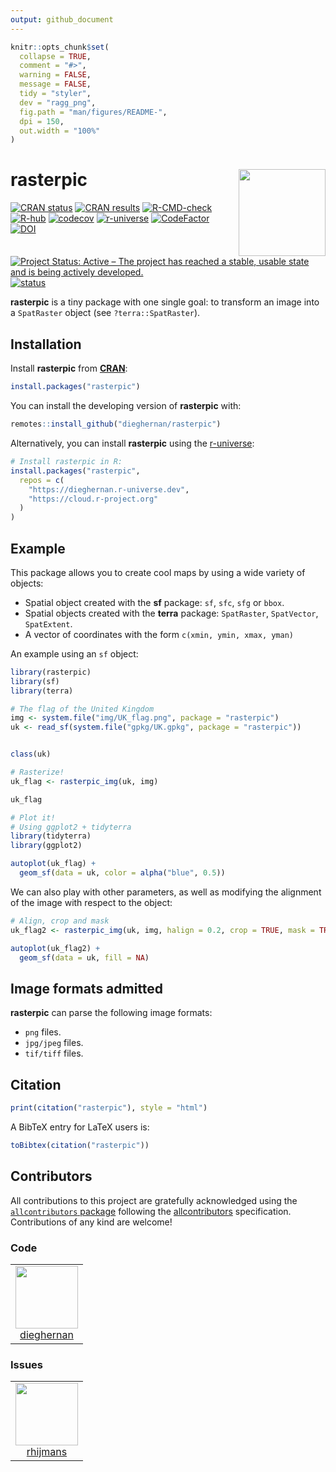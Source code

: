 ```yaml
---
output: github_document
---
```


<!-- README.md is generated from README.Rmd. Please edit that file -->

```r
knitr::opts_chunk$set(
  collapse = TRUE,
  comment = "#>",
  warning = FALSE,
  message = FALSE,
  tidy = "styler",
  dev = "ragg_png",
  fig.path = "man/figures/README-",
  dpi = 150,
  out.width = "100%"
)
```

# rasterpic <img src="man/figures/logo.png" align="right" height="139"/>

<!-- badges: start -->

[![CRAN
status](https://www.r-pkg.org/badges/version/rasterpic)](https://CRAN.R-project.org/package=rasterpic)
[![CRAN
results](https://badges.cranchecks.info/worst/rasterpic.svg)](https://cran.r-project.org/web/checks/check_results_rasterpic.html)
[![R-CMD-check](https://github.com/dieghernan/rasterpic/actions/workflows/check-full.yaml/badge.svg)](https://github.com/dieghernan/rasterpic/actions/workflows/check-full.yaml)
[![R-hub](https://github.com/dieghernan/rasterpic/actions/workflows/rhub.yaml/badge.svg)](https://github.com/dieghernan/rasterpic/actions/workflows/rhub.yaml)
[![codecov](https://codecov.io/gh/dieghernan/rasterpic/branch/main/graph/badge.svg?token=jSZ4RIsj91)](https://app.codecov.io/gh/dieghernan/rasterpic)
[![r-universe](https://dieghernan.r-universe.dev/badges/rasterpic)](https://dieghernan.r-universe.dev/rasterpic)
[![CodeFactor](https://www.codefactor.io/repository/github/dieghernan/rasterpic/badge)](https://www.codefactor.io/repository/github/dieghernan/rasterpic)
[![DOI](https://img.shields.io/badge/DOI-10.32614/CRAN.package.rasterpic-blue)](https://doi.org/10.32614/CRAN.package.rasterpic)
[![Project Status: Active -- The project has reached a stable, usable state and
is being actively
developed.](https://www.repostatus.org/badges/latest/active.svg)](https://www.repostatus.org/#active)
[![status](https://tinyverse.netlify.app/status/rasterpic)](https://CRAN.R-project.org/package=rasterpic)

<!-- badges: end -->

**rasterpic** is a tiny package with one single goal: to transform an image into
a `SpatRaster` object (see `?terra::SpatRaster`).

## Installation

Install **rasterpic** from
[**CRAN**](https://CRAN.R-project.org/package=rasterpic):

```r
install.packages("rasterpic")
```

You can install the developing version of **rasterpic** with:

```r
remotes::install_github("dieghernan/rasterpic")
```

Alternatively, you can install **rasterpic** using the
[r-universe](https://dieghernan.r-universe.dev/rasterpic):

```r
# Install rasterpic in R:
install.packages("rasterpic",
  repos = c(
    "https://dieghernan.r-universe.dev",
    "https://cloud.r-project.org"
  )
)
```

## Example

This package allows you to create cool maps by using a wide variety of objects:

-   Spatial object created with the **sf** package: `sf`, `sfc`, `sfg` or
    `bbox`.
-   Spatial objects created with the **terra** package: `SpatRaster`,
    `SpatVector`, `SpatExtent`.
-   A vector of coordinates with the form `c(xmin, ymin, xmax, yman)`

An example using an `sf` object:

```r
library(rasterpic)
library(sf)
library(terra)

# The flag of the United Kingdom
img <- system.file("img/UK_flag.png", package = "rasterpic")
uk <- read_sf(system.file("gpkg/UK.gpkg", package = "rasterpic"))


class(uk)

# Rasterize!
uk_flag <- rasterpic_img(uk, img)

uk_flag

# Plot it!
# Using ggplot2 + tidyterra
library(tidyterra)
library(ggplot2)

autoplot(uk_flag) +
  geom_sf(data = uk, color = alpha("blue", 0.5))
```

We can also play with other parameters, as well as modifying the alignment of
the image with respect to the object:

```r
# Align, crop and mask
uk_flag2 <- rasterpic_img(uk, img, halign = 0.2, crop = TRUE, mask = TRUE)

autoplot(uk_flag2) +
  geom_sf(data = uk, fill = NA)
```

## Image formats admitted

**rasterpic** can parse the following image formats:

-   `png` files.
-   `jpg/jpeg` files.
-   `tif/tiff` files.

## Citation

```r
print(citation("rasterpic"), style = "html")
```

A BibTeX entry for LaTeX users is:

```r
toBibtex(citation("rasterpic"))
```

## Contributors




<!-- ALL-CONTRIBUTORS-LIST:START - Do not remove or modify this section -->
<!-- prettier-ignore-start -->
<!-- markdownlint-disable -->

All contributions to this project are gratefully acknowledged using the [`allcontributors` package](https://github.com/ropensci/allcontributors) following the [allcontributors](https://allcontributors.org) specification. Contributions of any kind are welcome!

### Code

<table>

<tr>
<td align="center">
<a href="https://github.com/dieghernan">
<img src="https://avatars.githubusercontent.com/u/25656809?v=4" width="100px;" class="ctb_avatar" alt=""/>
</a><br>
<a href="https://github.com/dieghernan/rasterpic/commits?author=dieghernan">dieghernan</a>
</td>
</tr>

</table>


### Issues

<table>

<tr>
<td align="center">
<a href="https://github.com/rhijmans">
<img src="https://avatars.githubusercontent.com/u/11481397?u=c7520bbc8ee90abe741324e8c6a2f2051932dea3&v=4" width="100px;" class="ctb_avatar" alt=""/>
</a><br>
<a href="https://github.com/dieghernan/rasterpic/issues?q=is%3Aissue+author%3Arhijmans">rhijmans</a>
</td>
</tr>

</table>

<!-- markdownlint-enable -->
<!-- prettier-ignore-end -->
<!-- ALL-CONTRIBUTORS-LIST:END -->



